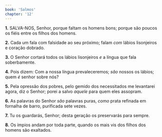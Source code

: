 ```yaml
---
book: 'Salmos'
chapter: '12'
---
```


**1.** SALVA-NOS, Senhor, porque faltam os homens bons; porque são poucos os fiéis entre os filhos dos homens.

**2.** Cada um fala com falsidade ao seu próximo; falam *com* lábios lisonjeiros e coração dobrado.

**3.** O Senhor cortará todos os lábios lisonjeiros *e* a língua que fala soberbamente.

**4.** Pois dizem: Com a nossa língua prevaleceremos; *são* nossos os lábios; quem *é* senhor sobre nós?

**5.** Pela opressão dos pobres, pelo gemido dos necessitados me levantarei agora, diz o Senhor; porei a salvo *aquele* para quem eles assopram.

**6.** As palavras do Senhor *são* palavras puras, *como* prata refinada em fornalha de barro, purificada sete vezes.

**7.** Tu os guardarás, Senhor; desta geração os preservarás para sempre.

**8.** Os ímpios andam por toda parte, quando os mais vis dos filhos dos homens são exaltados.